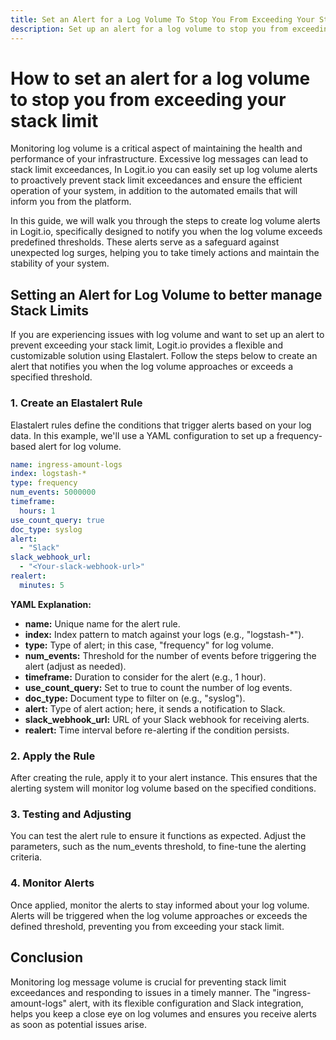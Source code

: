 ```yaml
---
title: Set an Alert for a Log Volume To Stop You From Exceeding Your Stack Limit
description: Set up an alert for a log volume to stop you from exceeding your stack limit
---
```


# How to set an alert for a log volume to stop you from exceeding your stack limit

Monitoring log volume is a critical aspect of maintaining the health and 
performance of your infrastructure. Excessive log messages can lead to 
stack limit exceedances, In Logit.io you can easily set up log volume alerts 
to proactively prevent stack limit exceedances and ensure the efficient 
operation of your system, in addition to the automated emails that will 
inform you from the platform.

In this guide, we will walk you through the steps to create log volume 
alerts in Logit.io, specifically designed to notify you when the log 
volume exceeds predefined thresholds. These alerts serve as a safeguard 
against unexpected log surges, helping you to take timely actions and 
maintain the stability of your system.

## Setting an Alert for Log Volume to better manage Stack Limits

If you are experiencing issues with log volume and want to set up an 
alert to prevent exceeding your stack limit, Logit.io provides a 
flexible and customizable solution using Elastalert. Follow the 
steps below to create an alert that notifies you when the log volume 
approaches or exceeds a specified threshold.

### 1. Create an Elastalert Rule

Elastalert rules define the conditions that trigger alerts based on 
your log data. In this example, we'll use a YAML configuration 
to set up a frequency-based alert for log volume.

```yaml copy
name: ingress-amount-logs
index: logstash-*
type: frequency
num_events: 5000000
timeframe:
  hours: 1
use_count_query: true
doc_type: syslog
alert:
  - "Slack"
slack_webhook_url:
  - "<Your-slack-webhook-url>"
realert:
  minutes: 5
```

**YAML Explanation:**
- **name:** Unique name for the alert rule.
- **index:** Index pattern to match against your logs (e.g., "logstash-*").
- **type:** Type of alert; in this case, "frequency" for log volume.
- **num_events:** Threshold for the number of events before triggering the alert (adjust as needed).
- **timeframe:** Duration to consider for the alert (e.g., 1 hour).
- **use_count_query:** Set to true to count the number of log events.
- **doc_type:** Document type to filter on (e.g., "syslog").
- **alert:** Type of alert action; here, it sends a notification to Slack.
- **slack_webhook_url:** URL of your Slack webhook for receiving alerts.
- **realert:** Time interval before re-alerting if the condition persists.

### 2. Apply the Rule

After creating the rule, apply it to your alert instance. This ensures that 
the alerting system will monitor log volume based on the specified conditions.

### 3. Testing and Adjusting

You can test the alert rule to ensure it functions as expected. Adjust the 
parameters, such as the num_events threshold, to fine-tune the alerting criteria.

### 4. Monitor Alerts

Once applied, monitor the alerts to stay informed about your log volume. 
Alerts will be triggered when the log volume approaches or exceeds the 
defined threshold, preventing you from exceeding your stack limit.

## Conclusion

Monitoring log message volume is crucial for preventing stack limit 
exceedances and responding to issues in a timely manner. The "ingress-amount-logs" 
alert, with its flexible configuration and Slack integration, helps you keep 
a close eye on log volumes and ensures you receive alerts as soon as potential issues arise.